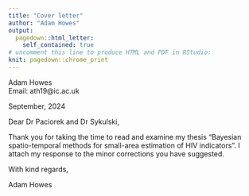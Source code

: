 ```yaml
---
title: "Cover letter"
author: "Adam Howes"
output:
  pagedown::html_letter:
    self_contained: true
# uncomment this line to produce HTML and PDF in RStudio:
knit: pagedown::chrome_print
---
```


::: from
Adam Howes    
Email: ath19@ic.ac.uk
:::

::: date
September, 2024
:::

Dear Dr Paciorek and Dr Sykulski,

Thank you for taking the time to read and examine my thesis "Bayesian spatio-temporal methods for small-area estimation of HIV indicators".
I attach my response to the minor corrections you have suggested.

With kind regards,

Adam Howes

